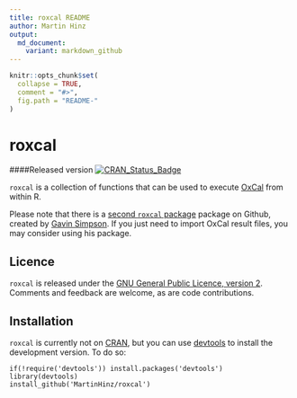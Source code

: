 ```yaml
---
title: roxcal README
author: Martin Hinz
output:
  md_document:
    variant: markdown_github
---
```


<!-- README.md is generated from README.Rmd. Please edit that file -->

```r
knitr::opts_chunk$set(
  collapse = TRUE,
  comment = "#>",
  fig.path = "README-"
)
```

# roxcal

####Released version
[![CRAN_Status_Badge](http://www.r-pkg.org/badges/version/roxcal)](http://cran.r-project.org/package=roxcal)

`roxcal` is a collection of functions that can be used
to execute [OxCal](https://c14.arch.ox.ac.uk) from within R.

Please note that there is a [second `roxcal` package](https://github.com/gavinsimpson/roxcal) package on Github, created by [Gavin Simpson](https://github.com/gavinsimpson). If you just need to import OxCal result files, you may consider using his package.

## Licence

`roxcal` is released under the [GNU General Public Licence, version 2](http://www.r-project.org/Licenses/GPL-2). Comments and feedback are welcome, as are code contributions.

## Installation

`roxcal` is currently not on [CRAN](http://cran.r-project.org/), but you can use
[devtools](http://cran.r-project.org/web/packages/devtools/index.html) to
install the development version. To do so:

    if(!require('devtools')) install.packages('devtools')
    library(devtools)
    install_github('MartinHinz/roxcal')
    
